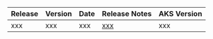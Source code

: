 | Release | Version | Date | Release Notes | AKS Version |
| ------- | ------  | ------ | ------ | ------ 
| xxx | xxx | xxx | [xxx](https://github.com/IABTechLab/uid2-operator/releases/tag/v5.37.12) | xxx |

